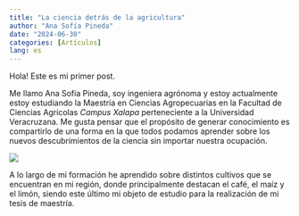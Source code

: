```yaml
---
title: "La ciencia detrás de la agricultura"
author: "Ana Sofía Pineda"
date: "2024-06-30"
categories: [Artículos]
lang: es
---
```


Hola! Este es mi primer post.

Me llamo Ana Sofía Pineda, soy ingeniera agrónoma y estoy actualmente estoy estudiando la Maestría en Ciencias Agropecuarias en la Facultad de Ciencias Agrícolas *Campus Xalapa* perteneciente a la Universidad Veracruzana. Me gusta pensar que el propósito de generar conocimiento es compartirlo de una forma en la que todos podamos aprender sobre los nuevos descubrimientos de la ciencia sin importar nuestra ocupación.

![](images/7d88d65c-d758-4c4c-ac7c-1f548234da15.jpg)

A lo largo de mi formación he aprendido sobre distintos cultivos que se encuentran en mi región, donde principalmente destacan el café, el maíz y el limón, siendo este último mi objeto de estudio para la realización de mi tesis de maestría. 